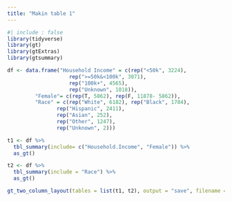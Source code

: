 ```yaml
---
title: "Makin table 1"
---
```


```r
#| include : false
library(tidyverse)
library(gt)
library(gtExtras)
library(gtsummary)

df <- data.frame("Household Income" = c(rep("<50k", 3224), 
					rep(">=50k&<100k", 3071),
					rep("100k+", 4565),
					rep("Unknown", 1018)),
		 "Female"= c(rep(T, 5862), rep(F, 11878- 5862)),
		 "Race" = c(rep("White", 6182), rep("Black", 1784), 
			    rep("Hispanic", 2411),
			    rep("Asian", 252),
			    rep("Other", 1247),
			    rep("Unknown", 2)))
```

```r
t1 <- df %>%
  tbl_summary(include= c("Household.Income", "Female")) %>%
  as_gt()

t2 <- df %>%
  tbl_summary(include = "Race") %>%
  as_gt()
```

```r
gt_two_column_layout(tables = list(t1, t2), output = "save", filename = "Table_1.png", vwidth = 500) 
```

